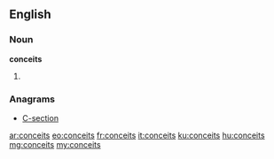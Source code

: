 ==English==

===Noun===
'''conceits'''

# {{plural of|conceit}}

===Anagrams===
* [[C-section#English|C-section]]

[[ar:conceits]]
[[eo:conceits]]
[[fr:conceits]]
[[it:conceits]]
[[ku:conceits]]
[[hu:conceits]]
[[mg:conceits]]
[[my:conceits]]